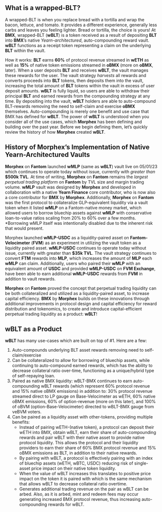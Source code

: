 ## What is a wrapped-BLT? 
A wrapped-BLT is when you replace bread with a tortilla and wrap the bacon, lettuce, and tomato. It provides a different experience, generally less carbs and leaves you feeling lighter. Bread or tortilla, the choice is yours! At **BMX**, wrapped-BLT (**wBLT**) is a token received as a result of depositing **BLT** into **BMX**’s native *Yearn-architectured*, auto-compounding reward vault. **wBLT** functions as a receipt token representing a claim on the underlying **BLT** within the vault. 

How it works: **BLT** earns **60%** of protocol revenue streamed in **wETH** as well as **15%** of native token emissions streamed in **oBMX** (more on **oBMX**, later). When a user deposits **BLT** and receives **wBLT**, the vault manages these rewards for the user. The vault strategy *harvests* all rewards and converts proceeds into **BLT** tokens, then deposits them into the vault, increasing the total amount of **BLT** tokens within the vault in excess of user deposit amounts. **wBLT** is fully liquid, so users are able to withdraw their principal **BLT** and earned rewards from the compounding strategy at any time. By depositing into the vault, **wBLT** holders are able to auto-compound BLT-rewards removing the need to self-claim and exercise **oBMX** themselves. Auto-compounding is merely one benefit and use case that BMX has defined for **wBLT**. The power of **wBLT** is understood when you consider all of the use cases, which **Morphex** has been defining and building over the past year. Before we begin defining them, let’s quickly review the history of how **Morphex** created **wBLT**. 

## History of Morphex’s Implementation of Native Yearn-Architectured Vaults

**Morphex** on **Fantom** launched **wMLP** (same as **wBLT**) vault live on 05/01/23 which continues to operate today without issue, currently with *greater than* **$500k TVL**. At time of writing, **Morphex** on **Fantom** remains the *largest perpetual trading platform* on **Fantom** by TVL size and margin trading volume. **wMLP** vault was designed by **Morphex** and developed in collaboration with a native **Yearn Finance** core contributor, who is now also a core contributor for **BMX** by **Morphex**. Additionally, **Morphex** on **Fantom** was the first protocol to collateralize GLP-equivalent liquidity via a vault token when it listed **wMLP** on a Fantom-native money market, which allowed users to borrow bluechip assets against **wMLP** with conservative loan-to-value ratios scaling from 20% to 60% over a few months. *Borrowing wMLP itself was intentionally disabled due to the inherent risk that would present. 

Morphex launched **wMLP-USDC** as a liquidity-paired asset on **Fantom-Velocimeter** (**FVM**) as an experiment in utilizing the vault token as a liquidity paired asset. **wMLP-USDC** continues to operate today without issue, currently with greater than **$35k TVL**. The vault strategy continues to convert **FTM** rewards into **MLP**, which increases the amount of **MLP** each **wMLP** can claim. Additionally, users who paired their **wMLP** with an equivalent amount of **USDC** and provided **wMLP-USDC** on **FVM Exchange**, have been able to earn additional **wMLP-USDC** rewards from **FVM** in addition to vault rewards.

**Morphex** on **Fantom** proved the concept that perpetual trading liquidity can be both collateralized and utilized as a liquidity-paired asset, to increase capital efficiency. **BMX** by **Morphex** builds on these innovations through additional improvements in protocol design and capital efficiency for reward distribution and tokenomics, to create and introduce capital-efficient perpetual trading liquidity as a product: **wBLT**!

## wBLT as a Product
**wBLT** has many use-cases which are built on top of #1. Here are a few:
1. Auto-compounds underlying BLT asset rewards removing need to self-claim/exercise
2. Can be collateralized to allow for borrowing of bluechip assets, while continuing to auto-compound earned rewards, which has the ability to decrease collateral ratio over-time, functioning as a unique/hybrid type of self-repaying loan.
3. Paired as native BMX liquidity: wBLT-BMX continues to earn auto-compounding wBLT rewards (which represent 60% protocol revenue and 15% native oBMX emissions) in addition to: 30% protocol revenue streamed direct to LP gauge on Base-Velocimeter as wETH, 60% native oBMX emissions, 60% of option-revenue (more on this later), and 100% of oBVM (option-Base-Velocimeter) directed to wBLT-BMX gauge from veBVM voters.
4. Can be paired as a liquidity asset with other-tokens, providing multiple benefits:
    - Instead of pairing wETH-(native token), a protocol can deposit their wETH into BMX, obtain wBLT, earn their share of auto-compounding rewards and pair wBLT with their native asset to provide native protocol liquidity. This allows the protocol and their liquidity providers to earn their share of 60% BMX protocol revenue and 15% oBMX emissions as BLT, in addition to their native rewards.
    - By pairing with wBLT, a protocol is effectively pairing with an index of bluechip assets (wETH, wBTC, USDC) reducing risk of single-asset price impact on their native token liquidity.
    - When the value of wBLT increases this translates to positive price impact on the token it is paired with which is the same mechanism that allows wBLT to decrease collateral ratio overtime.
    - Generates additional trading revenue on the pair as wBLT can be arbed. Also, as it is arbed, mint and redeem fees may occur generating increased BMX protocol revenue, thus increasing auto-compounding rewards for wBLT.
